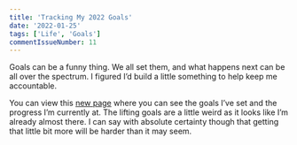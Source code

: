 ```yaml
---
title: 'Tracking My 2022 Goals'
date: '2022-01-25'
tags: ['Life', 'Goals']
commentIssueNumber: 11
---
```


Goals can be a funny thing. We all set them, and what happens next can be all over the spectrum. I figured I’d build a little something to help keep me accountable.

You can view this [new page](https://kpwags.com/progress/2022) where you can see the goals I’ve set and the progress I’m currently at. The lifting goals are a little weird as it looks like I’m already almost there. I can say with absolute certainty though that getting that little bit more will be harder than it may seem.
